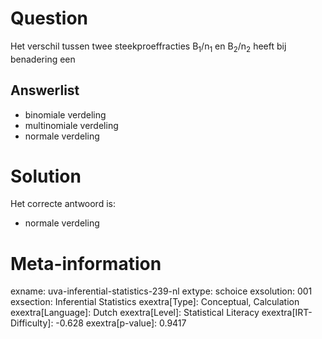 Question
========

Het verschil tussen twee steekproeffracties B~1~/n~1~ en B~2~/n~2~ heeft
bij benadering een


Answerlist
----------

* binomiale verdeling
* multinomiale verdeling
* normale verdeling

Solution
========

Het correcte antwoord is: 

* normale verdeling

Meta-information
================
exname: uva-inferential-statistics-239-nl
extype: schoice
exsolution: 001
exsection: Inferential Statistics
exextra[Type]: Conceptual, Calculation
exextra[Language]: Dutch
exextra[Level]: Statistical Literacy
exextra[IRT-Difficulty]: -0.628
exextra[p-value]: 0.9417
